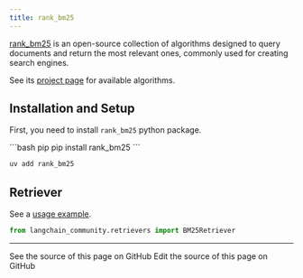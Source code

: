 ```yaml
---
title: rank_bm25
---
```


[rank_bm25](https://github.com/dorianbrown/rank_bm25) is an open-source collection of algorithms
designed to query documents and return the most relevant ones, commonly used for creating
search engines.

See its [project page](https://github.com/dorianbrown/rank_bm25) for available algorithms.


## Installation and Setup

First, you need to install `rank_bm25` python package.

<CodeGroup>
```bash pip
pip install rank_bm25
```

```bash uv
uv add rank_bm25
```
</CodeGroup>


## Retriever

See a [usage example](/oss/python/integrations/retrievers/bm25).

```python
from langchain_community.retrievers import BM25Retriever
```

---

<CardGroup cols={2}>
  <Card title="View Source" icon="eye" href="https://github.com/langchain-ai/docs/blob/main/src/oss/python/integrations/providers/rank_bm25.mdx">
    See the source of this page on GitHub
  </Card>
  <Card title="Edit Source" icon="pen-to-square" href="https://github.com/langchain-ai/docs/edit/main/src/oss/python/integrations/providers/rank_bm25.mdx">
    Edit the source of this page on GitHub
  </Card>
</CardGroup>
